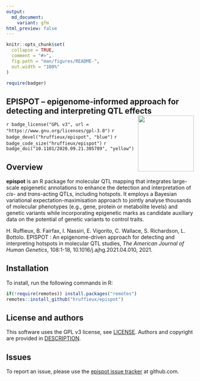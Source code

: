 ```yaml
---
output:
  md_document:
    variant: gfm
html_preview: false
---
```


<!-- README.md is generated from README.Rmd. Please edit that file -->
<!-- First time: run usethis::use_readme_rmd() to create a pre-commit hook that 
prevents from committing if the README.Rmd has changed, but has not been 
re-knitted to generate an updated README.md -->

```r
knitr::opts_chunk$set(
  collapse = TRUE,
  comment = "#>",
  fig.path = "man/figures/README-",
  out.width = "100%"
)
```


```r
require(badger)
```


## EPISPOT – epigenome-informed approach for detecting and interpreting QTL effects <img src="man/figures/epispot_logo.png" align="right" height="150"/>

<!-- Run for the R CMD checks, run usethis::use_github_actions() to set up the pipeline, possibly modify the .yaml file and then: -->
<!-- `r badge_travis("hruffieux/epispot")` -->
<!-- `r badge_github_actions("hruffieux/epispot")`  -->
`r badge_license("GPL v3", url = "https://www.gnu.org/licenses/gpl-3.0")`
`r badge_devel("hruffieux/epispot", "blue")`
`r badge_code_size("hruffieux/epispot")`
`r badge_doi("10.1101/2020.09.21.305789", "yellow")`

## Overview

**epispot** is an R package for molecular QTL mapping that integrates 
large-scale epigenetic annotations to enhance the detection and interpretation 
of *cis-* and *trans-*acting QTLs, including hotspots. It employs a Bayesian 
variational expectation-maximisation approach to jointly analyse thousands of 
molecular phenotypes (e.g., gene, protein or metabolite levels) and genetic 
variants while incorporating epigenetic marks as candidate auxiliary data on the 
potential of genetic variants to control traits.

H. Ruffieux, B. Fairfax, I. Nassiri, E. Vigorito, C. Wallace, S. Richardson, L. Bottolo. EPISPOT : An epigenome-driven approach for detecting and interpreting hotspots in molecular QTL studies, *The American Journal of Human Genetics*, 108:1-18, 10.1016/j.ajhg.2021.04.010, 2021. 

## Installation

To install, run the following commands in R:

``` r
if(!require(remotes)) install.packages("remotes")
remotes::install_github("hruffieux/epispot")
```

## License and authors

This software uses the GPL v3 license, see [LICENSE](LICENSE).
Authors and copyright are provided in [DESCRIPTION](DESCRIPTION). 

## Issues

To report an issue, please use the 
[epispot issue tracker](https://github.com/hruffieux/epispot/issues) at 
github.com.